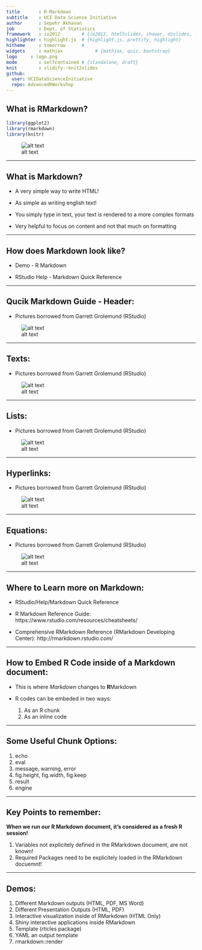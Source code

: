 ```yaml
---
title       : R-Markdown
subtitle    : UCI Data Science Initiative
author      : Sepehr Akhavan
job         : Dept. of Statistics
framework   : io2012        # {io2012, html5slides, shower, dzslides, ...}
highlighter : highlight.js  # {highlight.js, prettify, highlight}
hitheme     : tomorrow      # 
widgets     : mathjax            # {mathjax, quiz, bootstrap}
logo     : logo.png
mode        : selfcontained # {standalone, draft}
knit        : slidify::knit2slides
github:
  user: UCIDataScienceInitiative
  repo: AdvancedRWorkshop
---
```


## What is RMarkdown?

```r
library(ggplot2)
library(rmarkdown)
library(knitr)
```
![alt text](images/WhatIsRMarkdown.png)

---

## What is Markdown?

* A very simple way to write HTML!

* As simple as writing english text!

* You simply type in text, your text is rendered to a more complex formats

* Very helpful to focus on content and not that much on formatting


---

## How does Markdown look like?

* Demo - R Markdown

* RStudio Help - Markdown Quick Reference



---

## Qucik Markdown Guide - Header:

* Pictures borrowed from Garrett Grolemund (RStudio)

![alt text](images/Header.png)


---

## Texts:

* Pictures borrowed from Garrett Grolemund (RStudio)

![alt text](images/Text.png)



---

## Lists:

* Pictures borrowed from Garrett Grolemund (RStudio)

![alt text](images/Lists.png)



---

## Hyperlinks:

* Pictures borrowed from Garrett Grolemund (RStudio)

![alt text](images/Hyperlinks.png)



---

## Equations:

* Pictures borrowed from Garrett Grolemund (RStudio)

![alt text](images/Equations.png)


---

## Where to Learn more on Markdown:

* RStudio/Help/Markdown Quick Reference

* R Markdown Reference Guide: https://www.rstudio.com/resources/cheatsheets/

* Comprehensive RMarkdown Reference (RMarkdown Developing Center): http://rmarkdown.rstudio.com/

---

## How to Embed R Code inside of a Markdown document:

* This is where *Markdown* changes to **R**Markdown

* R codes can be embeded in two ways:
  1. As an R chunk
  2. As an inline code

---


## Some Useful Chunk Options:

1. echo
2. eval
3. message, warning, error
4. fig.height, fig.width, fig.keep
5. result
6. engine

---


## Key Points to remember:

**When we run our R Markdown document, it's considered as a fresh R session!**

1. Variables not explicitely defined in the RMarkdown document, are not known!
2. Required Packages need to be explicitely loaded in the RMarkdown docuemnt!

---


## Demos:
1. Different Markdown outputs (HTML, PDF, MS Word)
2. Different Presentation Outputs (HTML, PDF)
3. Interactive visualization inside of RMarkdown (HTML Only)
4. Shiny interactive applications inside RMarkdown
5. Template (rticles package)
6. YAML an output template
7. rmarkdown::render


